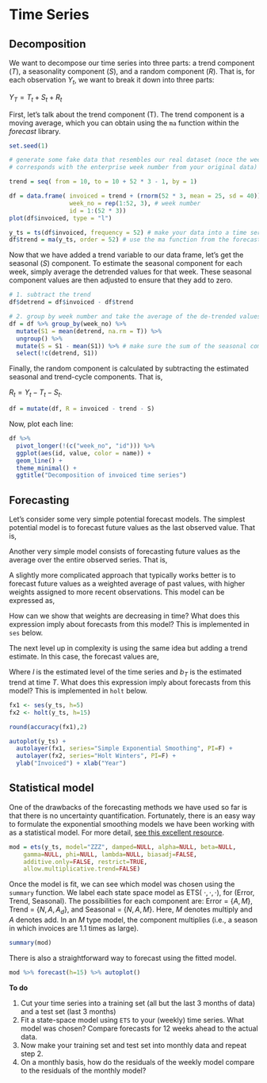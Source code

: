 # Time Series

## Decomposition

We want to decompose our time series into three parts: a trend component ($T$), a seasonality component ($S$), and a random component ($R$). That is, for each observation $Y_t$, we want to break it down into three parts:

$Y_T = T_t + S_t + R_t$

First, let's talk about the trend component (T). The trend component is a moving average, which you can obtain using the <code>ma</code> function within the *forecast* library.

```r
set.seed(1)

# generate some fake data that resembles our real dataset (noce the week_no variable, which 
# corresponds with the enterprise week number from your original data)

trend = seq( from = 10, to = 10 + 52 * 3 - 1, by = 1)

df = data.frame( invoiced = trend + (rnorm(52 * 3, mean = 25, sd = 40)), 
                 week_no = rep(1:52, 3), # week number
                 id = 1:(52 * 3)) 
plot(df$invoiced, type = "l")

y_ts = ts(df$invoiced, frequency = 52) # make your data into a time series object
df$trend = ma(y_ts, order = 52) # use the ma function from the forecast library
```

Now that we have added a trend variable to our data frame, let's get the seasonal ($S$) component. To estimate the seasonal component for each week, simply average the detrended values for that week. These seasonal component values are then adjusted to ensure that they add to zero.

```r
# 1. subtract the trend
df$detrend = df$invoiced - df$trend

# 2. group by week number and take the average of the de-trended values
df = df %>% group_by(week_no) %>% 
  mutate(S1 = mean(detrend, na.rm = T)) %>% 
  ungroup() %>% 
  mutate(S = S1 - mean(S1)) %>% # make sure the sum of the seasonal components is 0
  select(!c(detrend, S1))
```

Finally, the random component is calculated by subtracting the estimated seasonal and trend-cycle components. That is, 

$R_t = Y_t - T_t - S_t$.

```r
df = mutate(df, R = invoiced - trend - S)
```

Now, plot each line:

```r
df %>% 
  pivot_longer(!(c("week_no", "id"))) %>% 
  ggplot(aes(id, value, color = name)) + 
  geom_line() + 
  theme_minimal() + 
  ggtitle("Decomposition of invoiced time series")
```

## Forecasting

Let's consider some very simple potential forecast models. The simplest potential model is to forecast future values as the last observed value. That is,

\begin{equation}
\hat{y}_{T+1 | T} = y_T
\end{equation}

Another very simple model consists of forecasting future values as the average over the entire observed series. That is,

\begin{equation}
\hat{y}_{T+1 | T} = \frac{1}{T} \sum_{i=1}^T y_i
\end{equation}

A slightly more complicated approach that typically works better is to forecast future values as a weighted average of past values, with higher weights assigned to more recent observations. This model can be expressed as,

\begin{equation}
\hat{y}_{T+h | T} = \alpha y_T + (1-\alpha) \hat{y}_{T | T - 1}
\end{equation}

How can we show that weights are decreasing in time? What does this expression imply about forecasts from this model? This is implemented in <code>ses</code> below.

The next level up in complexity is using the same idea but adding a trend estimate. In this case, the forecast values are,

\begin{equation}
\hat{y}_{T+h | T} = l_T + h b_T,
\end{equation}

Where $l$ is the estimated level of the time series and $b_T$ is the estimated trend at time $T$. What does this expression imply about forecasts from this model? This is implemented in <code>holt</code> below.

```r

fx1 <- ses(y_ts, h=5)
fx2 <- holt(y_ts, h=15)

round(accuracy(fx1),2)

autoplot(y_ts) +
  autolayer(fx1, series="Simple Exponential Smoothing", PI=F) +
  autolayer(fx2, series="Holt Winters", PI=F) + 
  ylab("Invoiced") + xlab("Year")
```


## Statistical model

One of the drawbacks of the forecasting methods we have used so far is that there is no uncertainty quantification. Fortunately, there is an easy way to formulate the exponential smoothing models we have been working with as a statistical model. For more detail, [see this excellent resource](https://otexts.com/fpp2/ets.html).



```r
mod = ets(y_ts, model="ZZZ", damped=NULL, alpha=NULL, beta=NULL,
    gamma=NULL, phi=NULL, lambda=NULL, biasadj=FALSE,
    additive.only=FALSE, restrict=TRUE,
    allow.multiplicative.trend=FALSE)
```

Once the model is fit, we can see which model was chosen using the <code>summary</code> function. We label each state space model as ETS( $\cdot, \cdot, \cdot$), for (Error, Trend, Seasonal). The possibilities for each component are: Error = {$A,M$}, Trend = {$N,A,A_d$}, and Seasonal = {$N,A,M$}. Here, $M$ denotes multiply and $A$ denotes add. In an $M$ type model, the component multiplies (i.e., a season in which invoices are 1.1 times as large).

```r
summary(mod)
```

There is also a straightforward way to forecast using the fitted model.

```r
mod %>% forecast(h=15) %>% autoplot()
```

**To do**

1. Cut your time series into a training set (all but the last 3 months of data) and a test set (last 3 months)
2. Fit a state-space model using <code>ETS</code> to your (weekly) time series. What model was chosen? Compare forecasts for 12 weeks ahead to the actual data.
3. Now make your training set and test set into monthly data and repeat step 2.
4. On a monthly basis, how do the residuals of the weekly model compare to the residuals of the monthly model?







